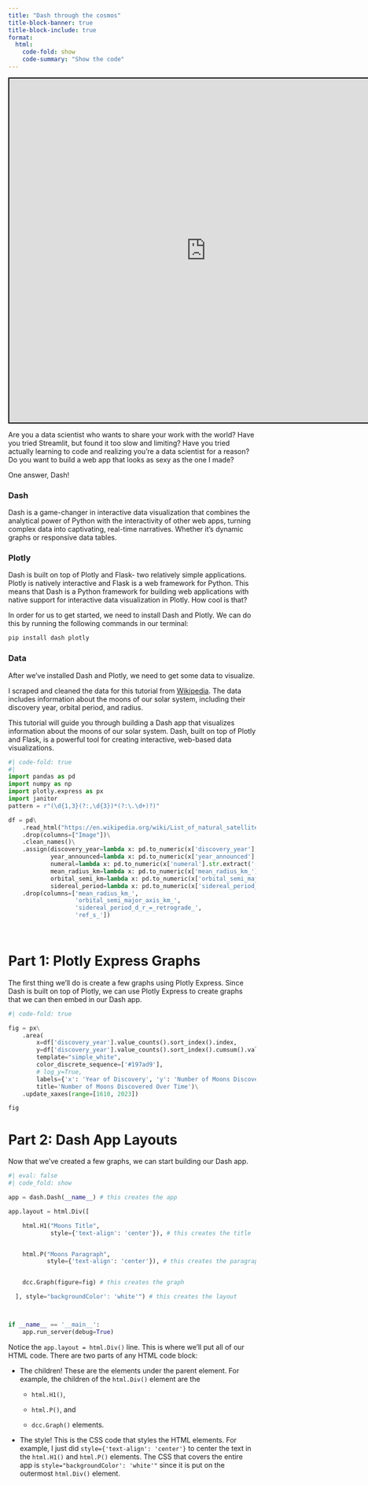 ```yaml
---
title: "Dash through the cosmos"
title-block-banner: true
title-block-include: true
format:
  html:
    code-fold: show
    code-summary: "Show the code"
---
```


```{=html}

<style>
    /* Default style for mobile devices */
    .responsive-iframe {
        width: 100%;
        height: 700px;
        border: 2px solid black;
    }

    /* Style for devices with a width of 800px or more (typically web) */
    @media (min-width: 800px) {
        .responsive-iframe {
            width: 800px;
            height: 700px;
            border: 2px solid black;
        }
    }
</style>

<iframe class="responsive-iframe" src="https://ajaverett.pythonanywhere.com/" title="Quarto Documentation"></iframe>


```

Are you a data scientist who wants to share your work with the world? Have you tried Streamlit, but found it too slow and limiting? Have you tried actually learning to code and realizing you're a data scientist for a reason? Do you want to build a web app that looks as sexy as the one I made?

One answer, Dash! 

### Dash

Dash is a game-changer in interactive data visualization that combines the analytical power of Python with the interactivity of other web apps, turning complex data into captivating, real-time narratives. Whether it's dynamic graphs or responsive data tables.

### Plotly

Dash is built on top of Plotly and Flask- two relatively simple applications. Plotly is natively interactive and Flask is a web framework for Python. This means that Dash is a Python framework for building web applications with native support for interactive data visualization in Plotly. How cool is that?

In order for us to get started, we need to install Dash and Plotly. We can do this by running the following commands in our terminal:

```bash
pip install dash plotly
```

### Data

After we've installed Dash and Plotly, we need to get some data to visualize.

I scraped and cleaned the data for this tutorial from [Wikipedia](https://en.wikipedia.org/wiki/List_of_natural_satellites). The data includes information about the moons of our solar system, including their discovery year, orbital period, and radius.



This tutorial will guide you through building a Dash app that visualizes information about the moons of our solar system. Dash, built on top of Plotly and Flask, is a powerful tool for creating interactive, web-based data visualizations.




```python
#| code-fold: true
#| 
import pandas as pd
import numpy as np
import plotly.express as px
import janitor
pattern = r"(\d{1,3}(?:,\d{3})*(?:\.\d+)?)"

df = pd\
    .read_html("https://en.wikipedia.org/wiki/List_of_natural_satellites")[-2]\
    .drop(columns=["Image"])\
    .clean_names()\
    .assign(discovery_year=lambda x: pd.to_numeric(x['discovery_year'], errors='coerce'),
            year_announced=lambda x: pd.to_numeric(x['year_announced'], errors='coerce'),
            numeral=lambda x: pd.to_numeric(x['numeral'].str.extract('(\\d+)', expand=False), errors='coerce'),
            mean_radius_km=lambda x: pd.to_numeric(x['mean_radius_km_'].str.extract(pattern, expand=False).str.replace(',', ''), errors='coerce'),
            orbital_semi_km=lambda x: pd.to_numeric(x['orbital_semi_major_axis_km_'].str.extract(pattern, expand=False).str.replace(',', ''), errors='coerce'),
            sidereal_period=lambda x: pd.to_numeric(x['sidereal_period_d_r_=_retrograde_'].str.extract(pattern, expand=False).str.replace(',', ''), errors='coerce'))\
    .drop(columns=['mean_radius_km_', 
                   'orbital_semi_major_axis_km_', 
                   'sidereal_period_d_r_=_retrograde_',
                   'ref_s_'])

                

```


# Part 1: Plotly Express Graphs

The first thing we'll do is create a few graphs using Plotly Express. Since Dash is built on top of Plotly, we can use Plotly Express to create graphs that we can then embed in our Dash app.

```python
#| code-fold: true

fig = px\
    .area(
        x=df['discovery_year'].value_counts().sort_index().index, 
        y=df['discovery_year'].value_counts().sort_index().cumsum().values, 
        template="simple_white",
        color_discrete_sequence=['#197ad9'],
        # log_y=True,
        labels={'x': 'Year of Discovery', 'y': 'Number of Moons Discovered'},
        title='Number of Moons Discovered Over Time')\
    .update_xaxes(range=[1610, 2023])

fig
```


# Part 2: Dash App Layouts

Now that we've created a few graphs, we can start building our Dash app. 


```python
#| eval: false
#| code_fold: show

app = dash.Dash(__name__) # this creates the app

app.layout = html.Div([

    html.H1("Moons Title", 
            style={'text-align': 'center'}), # this creates the title


    html.P("Moons Paragraph", 
           style={'text-align': 'center'}), # this creates the paragraph


    dcc.Graph(figure=fig) # this creates the graph

  ], style="backgroundColor': 'white'") # this creates the layout



if __name__ == '__main__':
    app.run_server(debug=True)

```

Notice the `app.layout = html.Div()` line. This is where we'll put all of our HTML code. There are two parts of any HTML code block:

 - The children! These are the elements under the parent element. For example, the children of the `html.Div()` element are the 
 
    - `html.H1()`, 
    
    - `html.P()`, and

    - `dcc.Graph()` elements.

 - The style! This is the CSS code that styles the HTML elements. For example, I just did `style={'text-align': 'center'}` to center the text in the `html.H1()` and `html.P()` elements. The CSS that covers the entire app is `style="backgroundColor': 'white'"` since it is put on the outermost `html.Div()` element.

 